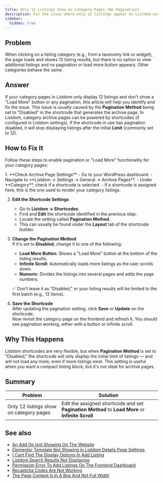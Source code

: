 ```yaml
---
title: Only 12 Listings Show on Category Pages (No Pagination)
description: Fix the issue where only 12 listings appear on Listdom category pages without pagination or load more options.
sidebar:
  hidden: true
---
```



## Problem

When clicking on a listing category (e.g., from a taxonomy link or widget), the page loads and shows 12 listing results, but there is no option to view additional listings and no pagination or load more button appears. Other categories behave the same.

## Answer

If your category pages in Listdom only display 12 listings and don't show a "Load More" button or any pagination, this article will help you identify and fix the issue. This issue is usually caused by the **Pagination Method** being set to "Disabled" in the shortcode that generates the archive page. In Listdom, category archive pages can be powered by shortcodes (if configured in Listdom settings). If the shortcode in use has pagination disabled, it will stop displaying listings after the initial **Limit** (commonly set to 12).

## How to Fix It

Follow these steps to enable pagination or "Load More" functionality for your category pages:

<Steps>
1. **Check Archive Page Settings**  
   - Go to your WordPress dashboard.  
   - Navigate to **Listdom → Settings → General → Archive Pages**.  
   - Under **Category**, check if a shortcode is selected.  
   - If a shortcode is assigned here, this is the one used to render your category listings.

2. **Edit the Shortcode Settings**  
   - Go to **Listdom → Shortcodes**.  
   - Find and **Edit** the shortcode identified in the previous step.  
   - Locate the setting called **Pagination Method**.  
   - This can usually be found under the **Layout** tab of the shortcode builder.

3. **Change the Pagination Method**  
   If it's set to **Disabled**, change it to one of the following:  
   - **Load More Button:** Shows a "Load More" button at the bottom of the listing results.  
   - **Infinite Scroll:** Automatically loads more listings as the user scrolls down.  
   - **Numeric:** Divides the listings into several pages and adds the page numbers.  

   ✅ Don't leave it as "Disabled," or your listing results will be limited to the first batch (e.g., 12 items).

4. **Save the Shortcode**  
   After updating the pagination setting, click **Save** or **Update** on the shortcode.  
   Now revisit the category page on the frontend and refresh it. You should see pagination working, either with a button or infinite scroll.
</Steps>

## Why This Happens

Listdom shortcodes are very flexible, but when **Pagination Method** is set to "Disabled," the shortcode will only display the initial limit of listings — and will not load any more, even if more listings exist. This setting is useful when you want a compact listing block, but it's not ideal for archive pages.

## Summary

| Problem | Solution |
|---------|----------|
| Only 12 listings show on category pages | Edit the assigned shortcode and set **Pagination Method** to **Load More** or **Infinite Scroll** |


## See also

- [An Add On Isnt Showing On The Website](/listdom/troubleshooting/an-add-on-isnt-showing-on-the-website/)
- [Elementor Template Not Showing In Listdom Details Page Settings](/listdom/troubleshooting/elementor-template-not-showing-in-listdom-details-page-settings/)
- [I Cant Find The Display Options In Add Listing](/listdom/troubleshooting/i-cant-find-the-display-options-in-add-listing/)
- [Listdom Search Results Not Displaying](/listdom/troubleshooting/listdom-search-results-not-displaying/)
- [Permission Error To Add Listings On The Frontend Dashboard](/listdom/troubleshooting/permission-error-to-add-listings-on-the-frontend-dashboard/)
- [Recaptcha Codes Are Not Working](/listdom/troubleshooting/recaptcha-codes-are-not-working/)
- [The Page Content Is In A Box And Not Full Width](/listdom/troubleshooting/the-page-content-is-in-a-box-and-not-full-width/)
